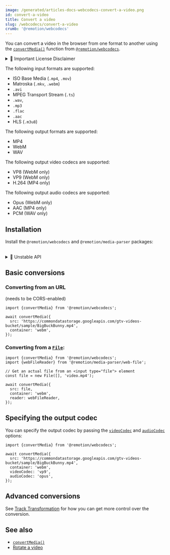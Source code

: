 ```yaml
---
image: /generated/articles-docs-webcodecs-convert-a-video.png
id: convert-a-video
title: Convert a video
slug: /webcodecs/convert-a-video
crumb: '@remotion/webcodecs'
---
```


You can convert a video in the browser from one format to another using the [`convertMedia()`](/docs/webcodecs/convert-media) function from [`@remotion/webcodecs`](/docs/webcodecs).


<details>
  <summary>💼 Important License Disclaimer</summary>
  <LicenseDisclaimer />
</details>

The following input formats are supported:

- ISO Base Media (`.mp4`, `.mov`)
- Matroska (`.mkv`, `.webm`)
- `.avi`
- MPEG Transport Stream (`.ts`)
- `.wav`,
- `.mp3`
- `.flac`
- `.aac`
- HLS (`.m3u8`)

The following output formats are supported:

- MP4
- WebM
- WAV

The following output video codecs are supported:

- VP8 (WebM only)
- VP9 (WebM only)
- H.264 (MP4 only)

The following output audio codecs are supported:

- Opus (WebM only)
- AAC (MP4 only)
- PCM (WAV only)

## Installation

Install the `@remotion/webcodecs` and `@remotion/media-parser` packages:

<Installation pkg="@remotion/webcodecs @remotion/media-parser" />
<br />
<details>
  <summary>🚧 Unstable API</summary>
  <UnstableDisclaimer />
</details>

## Basic conversions

### Converting from an URL

(needs to be CORS-enabled)

```tsx twoslash title="Converting an MP4 to a WebM"
import {convertMedia} from '@remotion/webcodecs';

await convertMedia({
  src: 'https://commondatastorage.googleapis.com/gtv-videos-bucket/sample/BigBuckBunny.mp4',
  container: 'webm',
});
```

### Converting from a [`File`](https://developer.mozilla.org/en-US/docs/Web/API/File):

```tsx twoslash title="Converting a file"
import {convertMedia} from '@remotion/webcodecs';
import {webFileReader} from '@remotion/media-parser/web-file';

// Get an actual file from an <input type="file"> element
const file = new File([], 'video.mp4');

await convertMedia({
  src: file,
  container: 'webm',
  reader: webFileReader,
});
```

## Specifying the output codec

You can specify the output codec by passing the [`videoCodec`](/docs/webcodecs/convert-media#videocodec) and [`audioCodec`](/docs/webcodecs/convert-media#audiocodec) options:

```tsx twoslash title="Converting to VP9"
import {convertMedia} from '@remotion/webcodecs';

await convertMedia({
  src: 'https://commondatastorage.googleapis.com/gtv-videos-bucket/sample/BigBuckBunny.mp4',
  container: 'webm',
  videoCodec: 'vp9',
  audioCodec: 'opus',
});
```

## Advanced conversions

See [Track Transformation](/docs/webcodecs/track-transformation) for how you can get more control over the conversion.

## See also

- [`convertMedia()`](/docs/webcodecs/convert-media)
- [Rotate a video](/docs/webcodecs/rotate-a-video)
